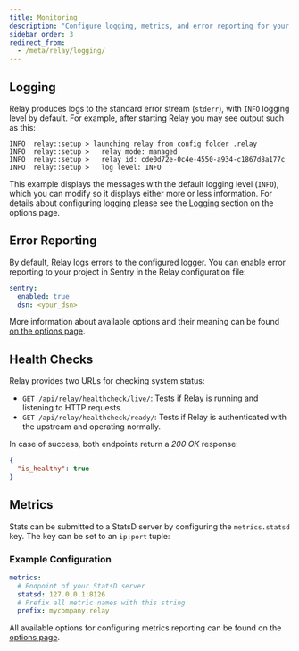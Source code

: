 ```yaml
---
title: Monitoring
description: "Configure logging, metrics, and error reporting for your Relay installation."
sidebar_order: 3
redirect_from:
  - /meta/relay/logging/
---
```

## Logging

Relay produces logs to the standard error stream (`stderr`), with `INFO` logging level by default.
For example, after starting Relay you may see output such as this:

```
INFO  relay::setup > launching relay from config folder .relay
INFO  relay::setup >   relay mode: managed
INFO  relay::setup >   relay id: cde0d72e-0c4e-4550-a934-c1867d8a177c
INFO  relay::setup >   log level: INFO
```

This example displays the messages with the default logging level (`INFO`), which you can modify so it displays either more or less information. For details about configuring logging please see the [Logging](/product/relay/options/#logging) section on the options page.

## Error Reporting

By default, Relay logs errors to the configured logger. You can enable error
reporting to your project in Sentry in the Relay configuration file:

```yaml
sentry:
  enabled: true
  dsn: <your_dsn>
```

More information about available options and their meaning can be found [on the options page](/product/relay/options/#internal-error-reporting).

## Health Checks

Relay provides two URLs for checking system status:

- `GET /api/relay/healthcheck/live/`: Tests if Relay is running and listening to
  HTTP requests.
- `GET /api/relay/healthcheck/ready/`: Tests if Relay is authenticated with the
  upstream and operating normally.

In case of success, both endpoints return a _200 OK_ response:

```json
{
  "is_healthy": true
}
```

## Metrics

Stats can be submitted to a StatsD server by configuring the `metrics.statsd` key. The key
can be set to an `ip:port` tuple:

### Example Configuration

```yaml
metrics:
  # Endpoint of your StatsD server
  statsd: 127.0.0.1:8126
  # Prefix all metric names with this string
  prefix: mycompany.relay
```

All available options for configuring metrics reporting can be found on the [options page](/product/relay/options/#statsd-metrics).

<PageGrid />

